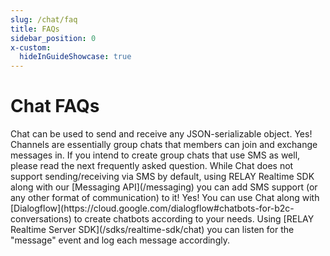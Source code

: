 ```yaml
---
slug: /chat/faq
title: FAQs
sidebar_position: 0
x-custom:
  hideInGuideShowcase: true
---
```



# Chat FAQs

<AccordionGroup>
  <Accordion title="Can Chat only send and receive text messages?">
    Chat can be used to send and receive any JSON-serializable object.
  </Accordion>

  <Accordion title="Does Chat support group chats?">
    Yes! Channels are essentially group chats that members can join and exchange messages in. If you intend to create group chats that use SMS as well, please read the next frequently asked question.
  </Accordion>

  <Accordion title="Does Chat support sending/receiving via SMS?">
    While Chat does not support sending/receiving via SMS by default, using RELAY Realtime SDK along with our [Messaging API](/messaging) you can add SMS support (or any other format of communication) to it!
  </Accordion>

  <Accordion title="Can we use Chat to build a chatbot?">
    Yes! You can use Chat along with [Dialogflow](https://cloud.google.com/dialogflow#chatbots-for-b2c-conversations) to create chatbots according to your needs.
  </Accordion>

  <Accordion title="Can Chat messages be logged?">
    Using [RELAY Realtime Server SDK](/sdks/realtime-sdk/chat) you can listen for the "message" event and log each message accordingly.
  </Accordion>
</AccordionGroup>
